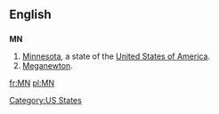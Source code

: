 {{see|Mn}}

==English==

==={{abbreviation}}===
'''MN'''

# [[Minnesota]], a state of the [[United States of America]].
# [[meganewton|Meganewton]].

[[Category:US States]]

[[fr:MN]]
[[pl:MN]]